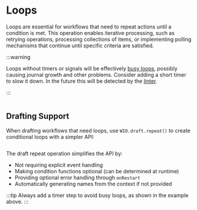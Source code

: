 
# Loops

Loops are essential for workflows that need to repeat actions until a condition is met. This operation enables iterative processing, such as retrying operations, processing collections of items, or implementing polling mechanisms that continue until specific criteria are satisfied.

:::warning

Loops without timers or signals will be effectively [busy loops](https://en.wikipedia.org/wiki/Busy_waiting),
possibly causing journal growth and other problems.
Consider adding a short timer to slow it down.
In the future this will be detected by the [linter](https://github.com/business4s/workflows4s/issues/23).

:::

```scala file=./main/scala/workflows4s/example/docs/LoopExample.scala start=start_loop end=end_loop
```

<OperationOutputs name="loop"/>

## Drafting Support

When drafting workflows that need loops, use `WIO.draft.repeat()` to create conditional loops with a simpler API:

```scala file=./main/scala/workflows4s/example/docs/DraftLoopExample.scala start=start_draft end=end_draft
```

The draft repeat operation simplifies the API by:
- Not requiring explicit event handling
- Making condition functions optional (can be determined at runtime)
- Providing optional error handling through `onRestart`
- Automatically generating names from the context if not provided

:::tip
Always add a timer step to avoid busy loops, as shown in the example above.
:::
